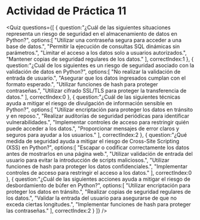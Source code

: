 # Actividad de Práctica 11

<Quiz questions={[
  {
    question:"¿Cuál de las siguientes situaciones representa un riesgo de seguridad en el almacenamiento de datos en Python?",
    options:[
      "Utilizar una contraseña segura para acceder a una base de datos.",
      "Permitir la ejecución de consultas SQL dinámicas sin parámetros.",
      "Limitar el acceso a los datos solo a usuarios autorizados.",
      "Mantener copias de seguridad regulares de los datos."
    ],
    correctIndex:1
  },
  {
    question:"¿Cuál de los siguientes es un riesgo de seguridad asociado con la validación de datos en Python?",
    options:[
      "No realizar la validación de entrada de usuario.",
      "Asegurar que los datos ingresados cumplan con el formato esperado.",
      "Utilizar funciones de hash para proteger contraseñas.",
      "Utilizar cifrado SSL/TLS para proteger la transferencia de datos."
    ],
    correctIndex:0
  },
  {
    question:"¿Cuál de las siguientes técnicas ayuda a mitigar el riesgo de divulgación de información sensible en Python?",
    options:[
      "Utilizar encriptación para proteger los datos en tránsito y en reposo.",
      "Realizar auditorías de seguridad periódicas para identificar vulnerabilidades.",
      "Implementar controles de acceso para restringir quién puede acceder a los datos.",
      "Proporcionar mensajes de error claros y seguros para ayudar a los usuarios."
    ],
    correctIndex:2
  },
  {
    question:"¿Qué medida de seguridad ayuda a mitigar el riesgo de Cross-Site Scripting (XSS) en Python?",
    options:[
      "Escapar o codificar correctamente los datos antes de mostrarlos en una página web.",
      "Utilizar validación de entrada del usuario para evitar la introducción de scripts maliciosos.",
      "Utilizar funciones de hash para proteger los datos confidenciales.",
      "Implementar controles de acceso para restringir el acceso a los datos."
    ],
    correctIndex:0
  },
  {
    question:"¿Cuál de las siguientes acciones ayuda a mitigar el riesgo de desbordamiento de búfer en Python?",
    options:[
      "Utilizar encriptación para proteger los datos en tránsito.",
      "Realizar copias de seguridad regulares de los datos.",
      "Validar la entrada del usuario para asegurarse de que no exceda ciertas longitudes.",
      "Implementar funciones de hash para proteger las contraseñas."
    ],
    correctIndex:2
  }
]} />